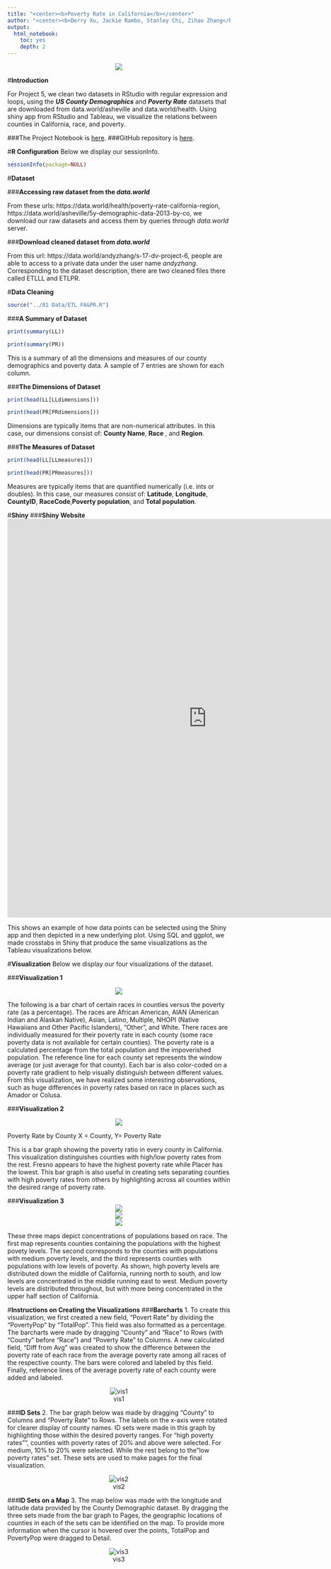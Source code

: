 ```yaml
---
title: "<center><b>Poverty Rate in California</b></center>"
author: "<center><b>Derry Xu, Jackie Rambo, Stanley Chi, Zihao Zhang</b></center>"
output:
  html_notebook:
    toc: yes
    depth: 2
---
```

<center>![](pov.jpg)</center>

#**Introduction**

For Project 5, we clean two datasets in RStudio with regular expression and loops, using the ***US County Demographics*** and ***Poverty Rate*** datasets that are downloaded from data.world/asheville and data.world/health. Using shiny app from RStudio and Tableau, we visualize the relations between counties in California, race, and poverty.

###The Project Notebook is [here](Notebook.nb.html). 
###GitHub repository is [here](https://github.com/CannataUTDV/s17dvproject6-dvproject-5-chi-rambo-xu-zhang-1).

#**R Configuration**
Below we display our sessionInfo.

```r
sessionInfo(package=NULL)
```

#**Dataset**

###**Accessing raw dataset from the _data.world_**

From these urls: https://data.world/health/poverty-rate-california-region, https://data.world/asheville/5y-demographic-data-2013-by-co, we download our raw datasets and access them by queries through _data.world_ server.

###**Download cleaned dataset from _data.world_**

From this url:  https://data.world/andyzhang/s-17-dv-project-6, people are able to access to a private data under the user name _andyzhang_. Corresponding to the dataset description, there are two cleaned files there called ETLLL and ETLPR.

#**Data Cleaning**

```r
source("../01 Data/ETL FA&PR.R")
```

###**A Summary of Dataset**

```r
print(summary(LL))
```

```r
print(summary(PR))
```

This is a summary of all the dimensions and measures of our county demographics and poverty data. A sample of 7 entries are shown for each column.

###**The Dimensions of Dataset**

```r
print(head(LL[LLdimensions]))
```

```r
print(head(PR[PRdimensions]))
```

Dimensions are typically items that are non-numerical attributes. In this case, our dimensions consist of: **County Name**, **Race** , and **Region**.

###**The Measures of Dataset**

```r
print(head(LL[LLmeasures]))
```

```r
print(head(PR[PRmeasures]))
```

Measures are typically items that are quantified numerically (i.e. ints or doubles). In this case, our measures consist of: **Latitude**, **Longitude**, **CountyID**, **RaceCode**,**Poverty population**, and **Total population**.

#**Shiny**
###**Shiny Website**
<iframe src="https://andyzihaozhang.shinyapps.io/project6/" style="border: none; width: 900px; height: 900px"></iframe>

This shows an example of how data points can be selected using the Shiny app and then depicted in a new underlying plot. Using SQL and ggplot, we made crosstabs in Shiny that produce the same visualizations as the Tableau visualizations below.

#**Visualization**
Below we display our four visualizations of the dataset.

###**Visualization 1**

<center>![](barcharts.png)</center>

The following is a bar chart of certain races in counties versus the poverty rate (as a percentage). The races are African American, AIAN (American Indian and Alaskan Native), Asian, Latino, Multiple, NHOPI (Native Hawaiians and Other Pacific Islanders), “Other”, and White. There races are individually measured for their poverty rate in each county (some race poverty data is not available for certain counties). The poverty rate is a calculated percentage from the total population and the impoverished population. The reference line for each county set represents the window average (or just average for that county). Each bar is also color-coded on a poverty rate gradient to help visually distinguish between different values. From this visualization, we have realized some interesting observations, such as huge differences in poverty rates based on race in places such as Amador or Colusa.

###**Visualization 2**

<center>![](idsets.png)</center>

Poverty Rate by County
X = County, Y= Poverty Rate

This is a bar graph showing the poverty ratio in every county in California. This visualization distinguishes counties with high/low poverty rates from the rest. Fresno appears to have the highest poverty rate while Placer has the lowest. This bar graph is also useful in creating sets separating counties with high poverty rates from others by highlighting across all counties within the desired range of poverty rate.

###**Visualization 3**
<center>![](highpov.png)</center>
<center>![](medpov.png)</center>
<center>![](lowpov.png)</center>

These three maps depict concentrations of populations based on race. The first 
map represents counties containing the populations with the highest povety levels.
The second corresponds to the counties with populations with medium poverty levels, and the third represents counties with populations with low levels of poverty. As shown, high poverty levels are distributed down the middle of California, running north to south, and low levels are concentrated in the middle running east to west. Medium poverty levels are distributed throughout, but with more being concentrated in the upper half section of California.

#**Instructions on Creating the Visualizations**
###**Barcharts**
1. To create this visualization, we first created a new field, "Povert Rate" by dividing the "PovertyPop" by "TotalPop". This field was also formatted as a percentage. The barcharts were made by dragging "County" and "Race" to Rows (with "County" before "Race") and "Poverty Rate" to Columns. A new calculated field, "Diff from Avg" was created to show the difference between the poverty rate of each race from the average poverty rate among all races of the respective county. The bars were colored and labeled by this field. Finally, reference lines of the average poverty rate of each county were added and labeled.
<center>![vis1](barcharts.png)</center>

###**ID Sets**
2. The bar graph below was made by dragging "County" to Columns and "Poverty Rate" to Rows. The labels on the x-axis were rotated for clearer display of county names. ID sets were made in this graph by highlighting those within the desired poverty ranges. For "high poverty rates"", counties with poverty rates of 20% and above were selected. For medium, 10% to 20% were selected. While the rest belong to the "low poverty rates" set. These sets are used to make pages for the final visualization.
<center>![vis2](idsets.png)</center>

###**ID Sets on a Map**
3. The map below was made with the longitude and latitude data provided by the County Demographic dataset. By dragging the three sets made from the bar graph to Pages, the geographic locations of counties in each of the sets can be identified on the map. To provide more information when the cursor is hovered over the points, TotalPop and PovertyPop were dragged to Detail.
<center>![vis3](highpov.png)</center>